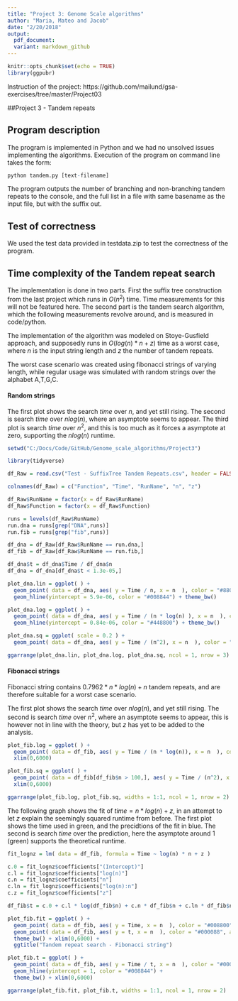 ```yaml
---
title: "Project 3: Genome Scale algorithms"
author: "Maria, Mateo and Jacob"
date: "2/20/2018"
output:
  pdf_document:
  variant: markdown_github
---
```

```r
knitr::opts_chunk$set(echo = TRUE)
library(ggpubr)
```
Instruction of the project: https://github.com/mailund/gsa-exercises/tree/master/Project03

##Project 3 - Tandem repeats

## Program description

The program is implemented in Python and we had no unsolved issues implementing the algorithms.
Execution of the program on command line takes the form:

```r
python tandem.py [text-filename]
```

The program outputs the number of branching and non-branching tandem repeats to the console, and the full list in a file with same basename as the input file, but with the suffix out.

## Test of correctness
We used the test data provided in testdata.zip to test the correctness of the program.

## Time complexity of the Tandem repeat search

The implementation is done in two parts. First the suffix tree construction from the last project which runs in $O(n^2)$ time. Time measurements for this will not be featured here. The second part is the tandem search algorithm, which the following measurements revolve around, and is measured in code/python.

The implementation of the algorithm was modeled on Stoye-Gusfield approach, and supposedly runs in $O(log(n)*n+z)$ time as a worst case, where $n$ is the input string length and $z$ the number of tandem repeats.

The worst case scenario was created using fibonacci strings of varying length, while regular usage was simulated with random strings over the alphabet A,T,G,C.

#### Random strings

The first plot shows the search $time$ over $n$, and yet still rising. The second is search $time$ over $n log(n)$, where an asymptote seems to appear. The third plot is search $time$ over $n^2$, and this is too much as it forces a asymptote at zero, supporting the $n log(n)$ runtime.

```r
setwd("C:/Docs/Code/GitHub/Genome_scale_algorithms/Project3")

library(tidyverse)

df_Raw = read.csv("Test - SuffixTree Tandem Repeats.csv", header = FALSE)

colnames(df_Raw) = c("Function", "Time", "RunName", "n", "z")

df_Raw$RunName = factor(x = df_Raw$RunName)
df_Raw$Function = factor(x = df_Raw$Function)

runs = levels(df_Raw$RunName)
run.dna = runs[grep("DNA",runs)]
run.fib = runs[grep("fib",runs)]

df_dna = df_Raw[df_Raw$RunName == run.dna,]
df_fib = df_Raw[df_Raw$RunName == run.fib,]

df_dna$t = df_dna$Time / df_dna$n
df_dna = df_dna[df_dna$t < 1.3e-05,]

plot_dna.lin = ggplot( ) +
  geom_point( data = df_dna, aes( y = Time / n, x = n  ), color = "#880000", alpha = 0.3 ) +
  geom_hline(yintercept = 5.9e-06, color = "#008844") + theme_bw()

plot_dna.log = ggplot( ) +
  geom_point( data = df_dna, aes( y = Time / (n * log(n) ), x = n  ), color = "#000088", alpha = 0.3 ) + 
  geom_hline(yintercept = 0.84e-06, color = "#448800") + theme_bw()

plot_dna.sq = ggplot( scale = 0.2 ) +
  geom_point( data = df_dna, aes( y = Time / (n^2), x = n  ), color = "#008800", alpha = 0.3 ) + theme_bw() 

ggarrange(plot_dna.lin, plot_dna.log, plot_dna.sq, ncol = 1, nrow = 3)

```

#### Fibonacci strings

Fibonacci string contains $0.7962 * n * log(n) + n$ tandem repeats, and are therefore suitable for a worst case scenario.

The first plot shows the search $time$ over $n log(n)$, and yet still rising. The second is search $time$ over $n^2$, where an  asymptote seems to appear, this is however not in line with the theory, but $z$ has yet to be added to the analysis. 

```r

plot_fib.log = ggplot( ) +
  geom_point( data = df_fib, aes( y = Time / (n * log(n)), x = n  ), color = "#880000", alpha = 0.3 ) +
  xlim(0,6000)

plot_fib.sq = ggplot( ) +
  geom_point( data = df_fib[df_fib$n > 100,], aes( y = Time / (n^2), x = n  ), color = "#000088", alpha = 0.3 ) +
  xlim(0,6000)

ggarrange(plot_fib.log, plot_fib.sq, widths = 1:1, ncol = 1, nrow = 2)


```

The following graph shows the fit of $time = n * log(n) + z$, in an attempt to let $z$ explain the seemingly squared runtime from before.
The first plot shows the time used in green, and the precidtions of the fit in blue. The second is search $time$ over the prediction, here the asymptote around 1 (green) supports the theoretical runtime. 


```r

fit_lognz = lm( data = df_fib, formula = Time ~ log(n) * n + z )

c.0 = fit_lognz$coefficients["(Intercept)"]
c.l = fit_lognz$coefficients["log(n)"]
c.n = fit_lognz$coefficients["n"]
c.ln = fit_lognz$coefficients["log(n):n"]
c.z = fit_lognz$coefficients["z"]

df_fib$t = c.0 + c.l * log(df_fib$n) + c.n * df_fib$n + c.ln * df_fib$n * log(df_fib$n) + c.z * df_fib$z

plot_fib.fit = ggplot( ) +
  geom_point( data = df_fib, aes( y = Time, x = n  ), color = "#008800", alpha = 0.3 ) +
  geom_point( data = df_fib, aes( y = t, x = n  ), color = "#000088", alpha = 0.3 ) +
  theme_bw() + xlim(0,6000) +
  ggtitle("Tandem repeat search - Fibonacci string")

plot_fib.t = ggplot( ) +
  geom_point( data = df_fib, aes( y = Time / t, x = n  ), color = "#000088", alpha = 0.3 ) +
  geom_hline(yintercept = 1, color = "#008844") +
  theme_bw() + xlim(0,6000)

ggarrange(plot_fib.fit, plot_fib.t, widths = 1:1, ncol = 1, nrow = 2)
  
```


